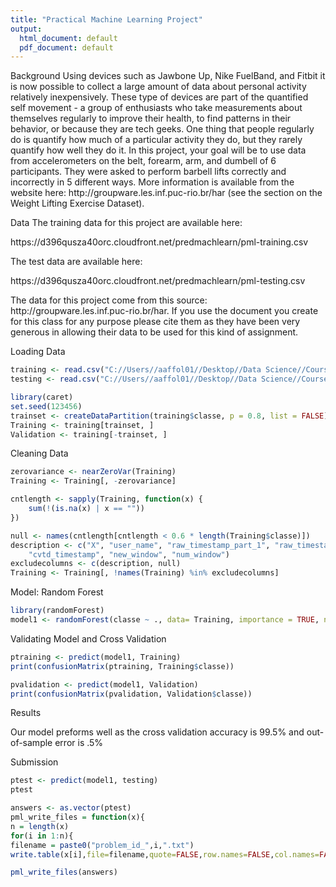 ---
title: "Practical Machine Learning Project"
output:
  html_document: default
  pdf_document: default
---
Background
 Using devices such as Jawbone Up, Nike FuelBand, and Fitbit it is now possible to collect a large amount of data about personal activity relatively inexpensively. These type of devices are part of the quantified self movement - a group of enthusiasts who take measurements about themselves regularly to improve their health, to find patterns in their behavior, or because they are tech geeks. One thing that people regularly do is quantify how much of a particular activity they do, but they rarely quantify how well they do it. In this project, your goal will be to use data from accelerometers on the belt, forearm, arm, and dumbell of 6 participants. They were asked to perform barbell lifts correctly and incorrectly in 5 different ways. More information is available from the website here: http://groupware.les.inf.puc-rio.br/har (see the section on the Weight Lifting Exercise Dataset). 
 
Data
 The training data for this project are available here: 

https://d396qusza40orc.cloudfront.net/predmachlearn/pml-training.csv

The test data are available here:

https://d396qusza40orc.cloudfront.net/predmachlearn/pml-testing.csv

The data for this project come from this source: http://groupware.les.inf.puc-rio.br/har. If you use the document you create for this class for any purpose please cite them as they have been very generous in allowing their data to be used for this kind of assignment. 

Loading Data 

```{r train, echo = TRUE}
training <- read.csv("C://Users//aaffol01//Desktop//Data Science//Coursera//Projects//practical machine learning//pml-training.csv", na.strings=c("#DIV/0!"), row.names=1)
testing <- read.csv("C://Users//aaffol01//Desktop//Data Science//Coursera//Projects//practical machine learning\\pml-testing.csv", na.strings=c("#DIV/0!"), row.names=1)
```

```{r seed, echo = TRUE}
library(caret)
set.seed(123456)
trainset <- createDataPartition(training$classe, p = 0.8, list = FALSE)
Training <- training[trainset, ]
Validation <- training[-trainset, ]
```

Cleaning Data

```{r clean, echo = TRUE}

zerovariance <- nearZeroVar(Training)
Training <- Training[, -zerovariance]

cntlength <- sapply(Training, function(x) {
    sum(!(is.na(x) | x == ""))
})

null <- names(cntlength[cntlength < 0.6 * length(Training$classe)])
description <- c("X", "user_name", "raw_timestamp_part_1", "raw_timestamp_part_2", 
    "cvtd_timestamp", "new_window", "num_window")
excludecolumns <- c(description, null)
Training <- Training[, !names(Training) %in% excludecolumns]
```

Model: Random Forest

```{r forest, echo = TRUE}
library(randomForest)
model1 <- randomForest(classe ~ ., data= Training, importance = TRUE, ntrees = 10)
```

Validating Model and Cross Validation

```{r val, echo = TRUE}
ptraining <- predict(model1, Training)
print(confusionMatrix(ptraining, Training$classe))
```

```{r cross, echo = TRUE}
pvalidation <- predict(model1, Validation)
print(confusionMatrix(pvalidation, Validation$classe))
```


Results

Our model preforms well as the cross validation accuracy is 99.5% and out-of-sample error is .5% 

Submission


```{r test, echo = TRUE}
ptest <- predict(model1, testing)
ptest
```

```{r sub, echo = TRUE}
answers <- as.vector(ptest)
pml_write_files = function(x){
n = length(x)
for(i in 1:n){
filename = paste0("problem_id_",i,".txt")
write.table(x[i],file=filename,quote=FALSE,row.names=FALSE,col.names=FALSE)}}
```

```{r fin, echo = TRUE}
pml_write_files(answers)
```

